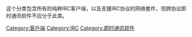 这个分类包含所有的纯粹IRC客户端，以及支援IRC协议的网络套件，但跨协议即时通讯软件不应分于此类。

[[Category:客戶端|Category:客戶端]]
[[Category:IRC|Category:IRC]]
[[Category:即时通讯软件|Category:即时通讯软件]]